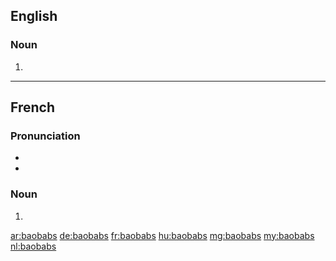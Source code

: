 ==English==

===Noun===
{{head|en}}

# {{plural of|baobab}}

----

==French==

===Pronunciation===
* {{IPA|/ba.o.bab/|lang=fr}}
* {{homophones|lang=fr|baobab}}

===Noun===
{{head|fr|plural}} {{m-p}}

# {{plural of|baobab|lang=fr}}

[[ar:baobabs]]
[[de:baobabs]]
[[fr:baobabs]]
[[hu:baobabs]]
[[mg:baobabs]]
[[my:baobabs]]
[[nl:baobabs]]